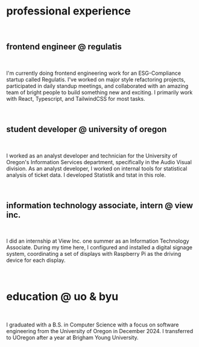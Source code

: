 # professional experience

<br />

## frontend engineer @ regulatis

<br />

I'm currently doing frontend engineering work for an ESG-Compliance startup called Regulatis. I've worked on major style refactoring projects, participated in daily standup meetings, and collaborated with an amazing team of bright people to build something new and exciting. I primarily work with React, Typescript, and TailwindCSS for most tasks.

<br />

## student developer @ university of oregon

<br />

I worked as an analyst developer and technician for the University of Oregon's Information Services department,
specifically in the Audio Visual division. As an analyst developer, I worked on internal tools for statistical analysis of ticket data.
I developed Statistik and tstat in this role.

<br />

## information technology associate, intern @ view inc.

<br />

I did an internship at View Inc. one summer as an Information Technology Associate. During my time here, I configured and installed a digital
signage system, coordinating a set of displays with Raspberry Pi as the driving device for each display.

<br />

# education @ uo & byu

<br />

I graduated with a B.S. in Computer Science with a focus on software engineering from the University of Oregon in December 2024.
I transferred to UOregon after a year at Brigham Young University.

<br />
